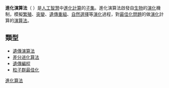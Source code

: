 {{NoteTA|G1 = IT}}
{{人工智能}}
'''進化演算法'''（{{lang-en|Evolutionary Algorithm}} ）是[[人工智慧|人工智慧]]中[[進化計算|進化計算]]的[[子集|子集]]。進化演算法啟發自[[生物|生物]]的[[演化|演化]]機制，模擬[[繁殖|繁殖]]、[[突變|突變]]、[[遺傳重組|遺傳重組]]、[[自然選擇|自然選擇]]等[[演化|演化]]過程，對[[最佳化問題|最佳化問題]]的{{link-en|候選解|Feasible_region#Candidate_solution}}做[[演化|演化]]計算的[[演算法|演算法]]。

==類型==
*[[遺傳演算法|遺傳演算法]]
*[[差分进化算法|差分进化算法]]
*[[遺傳編程|遺傳編程]]
*[[粒子群最佳化|粒子群最佳化]]

{{Computer-stub}}

[[Category:進化算法|]]